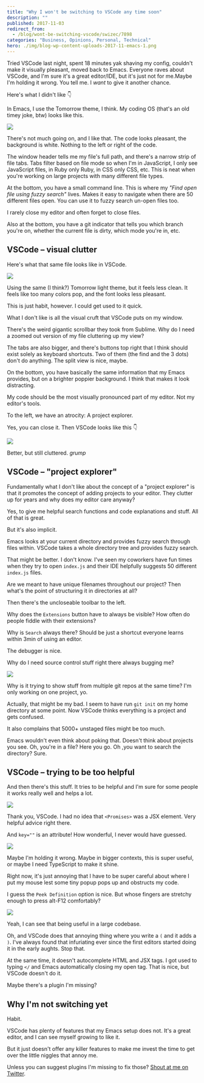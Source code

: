 ```yaml
---
title: "Why I won't be switching to VSCode any time soon"
description: ""
published: 2017-11-03
redirect_from:
  - /blog/wont-be-switching-vscode/swizec/7898
categories: "Business, Opinions, Personal, Technical"
hero: ./img/blog-wp-content-uploads-2017-11-emacs-1.png
---
```


Tried VSCode last night, spent 18 minutes yak shaving my config, couldn't make it visually pleasant, moved back to Emacs. Everyone raves about VSCode, and I'm sure it's a great editor/IDE, but it's just not for me.Maybe I'm holding it wrong. You tell me. I _want_ to give it another chance.

Here's what I didn't like 👇

In Emacs, I use the Tomorrow theme, I think. My coding OS (that's an old timey joke, btw) looks like this.

![](./img/blog-wp-content-uploads-2017-11-emacs-1.png)

There's not much going on, and I like that. The code looks pleasant, the background is white. Nothing to the left or right of the code.

The window header tells me my file's full path, and there's a narrow strip of file tabs. Tabs filter based on file mode so when I'm in JavaScript, I only see JavaScript files, in Ruby only Ruby, in CSS only CSS, etc. This is neat when you're working on large projects with many different file types.

At the bottom, you have a small command line. This is where my _"Find open file using fuzzy search"_ lives. Makes it easy to navigate when there are 50 different files open. You can use it to fuzzy search un-open files too.

I rarely close my editor and often forget to close files.

Also at the bottom, you have a git indicator that tells you which branch you're on, whether the current file is dirty, which mode you're in, etc.

## VSCode – visual clutter

Here's what that same file looks like in VSCode.

![](./img/blog-wp-content-uploads-2017-11-vscode-1.png)

Using the same (I think?) Tomorrow light theme, but it feels less clean. It feels like too many colors pop, and the font looks less pleasant.

This is just habit, however. I could get used to it quick.

What I don't like is all the visual cruft that VSCode puts on my window.

There's the weird gigantic scrollbar they took from Sublime. Why do I need a zoomed out version of my file cluttering up my view?

The tabs are also bigger, and there's buttons top right that I think should exist solely as keyboard shortcuts. Two of them (the find and the 3 dots) don't do anything. The split view is nice, maybe.

On the bottom, you have basically the same information that my Emacs provides, but on a brighter poppier background. I think that makes it look distracting.

My code should be the most visually pronounced part of my editor. Not my editor's tools.

To the left, we have an atrocity: A project explorer.

Yes, you can close it. Then VSCode looks like this 👇

![](./img/blog-wp-content-uploads-2017-11-vscode-2.png)

Better, but still cluttered. _grump_

## VSCode – "project explorer"

Fundamentally what I don't like about the concept of a "project explorer" is that it promotes the concept of adding projects to your editor. They clutter up for years and why does my editor care anyway?

Yes, to give me helpful search functions and code explanations and stuff. All of that is great.

But it's also implicit.

Emacs looks at your current directory and provides fuzzy search through files within. VSCode takes a whole directory tree and provides fuzzy search.

That might be better. I don't know. I've seen my coworkers have fun times when they try to open `index.js` and their IDE helpfully suggests 50 different `index.js` files.

Are we meant to have unique filenames throughout our project? Then what's the point of structuring it in directories at all?

Then there's the uncloseable toolbar to the left.

Why does the `Extensions` button have to always be visible? How often do people fiddle with their extensions?

Why is `Search` always there? Should be just a shortcut everyone learns within 3min of using an editor.

The debugger is nice.

Why do I need source control stuff right there always bugging me?

![](./img/blog-wp-content-uploads-2017-11-vscode-3.png)

Why is it trying to show stuff from multiple git repos at the same time? I'm only working on one project, yo.

Actually, that might be my bad. I seem to have run `git init` on my home directory at some point. Now VSCode thinks everything is a project and gets confused.

It also complains that 5000+ unstaged files might be too much.

Emacs wouldn't even think about poking that. Doesn't think about projects you see. Oh, you're in a file? Here you go. Oh ,you want to search the directory? Sure.

## VSCode – trying to be too helpful

And then there's this stuff. It tries to be helpful and I'm sure for some people it works really well and helps a lot.

![](./img/blog-wp-content-uploads-2017-11-vscode-4.png)

Thank you, VSCode. I had no idea that `<Promises>` was a JSX element. Very helpful advice right there.

And `key=""` is an attribute! How wonderful, I never would have guessed.

![](./img/blog-wp-content-uploads-2017-11-vscode-5.png)

Maybe I'm holding it wrong. Maybe in bigger contexts, this is super useful, or maybe I need TypeScript to make it shine.

Right now, it's just annoying that I have to be super careful about where I put my mouse lest some tiny popup pops up and obstructs my code.

I guess the `Peek Definition` option is nice. But whose fingers are stretchy enough to press alt-F12 comfortably?

![](./img/blog-wp-content-uploads-2017-11-vscode-6.png)

Yeah, I can see that being useful in a large codebase.

Oh, and VSCode does that annoying thing where you write a `(` and it adds a `)`. I've always found that infuriating ever since the first editors started doing it in the early aughts. Stop that.

At the same time, it doesn't autocomplete HTML and JSX tags. I got used to typing `</` and Emacs automatically closing my open tag. That is nice, but VSCode doesn't do it.

Maybe there's a plugin I'm missing?

## Why I'm not switching yet

Habit.

VSCode has plenty of features that my Emacs setup does not. It's a great editor, and I can see myself growing to like it.

But it just doesn't offer any killer features to make me invest the time to get over the little niggles that annoy me.

Unless you can suggest plugins I'm missing to fix those? [Shout at me on Twitter](<http://twitter.com/home?status=.@swizec's%20VSCode%20opinion%20is%20dumb%20because:  https://swizec.com/blog/wont-be-switching-vscode/swizec/7898>).
